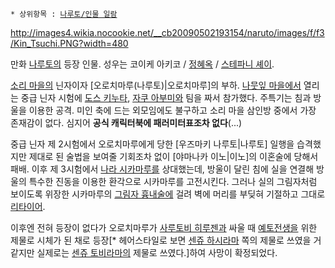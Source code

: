  * 상위항목 : [[나루토/인물 일람]]

http://images4.wikia.nocookie.net/__cb20090502193154/naruto/images/f/f3/Kin_Tsuchi.PNG?width=480

만화 [[나루토]]의 등장 인물. 성우는 코이케 아키코 / [[정혜옥]] / [[스테파니 셰이]].

[[소리 마을]]의 닌자이자 [오로치마루(나루토)|오로치마루]의 부하. [[나뭇잎 마을]]에서 열리는 중급 닌자 시험에 [[도스 키누타]], [[자쿠 아부미]]와 팀을 짜서 참가했다. 주특기는 침과 방울을 이용한 공격. 미인 축에 드는 외모임에도 불구하고 소리 마을 삼인방 중에서 가장 존재감이 없다. 심지어 '''공식 캐릭터북에 패러미터표조차 없다'''(...)

중급 닌자 제 2시험에서 오로치마루에게 당한 [우즈마키 나루토|나루토] 일행을 습격했지만 제대로 된 술법을 보여줄 기회조차 없이 [야마나카 이노|이노]의 이혼술에 당해서 패배. 이후 제 3시험에서 [[나라 시카마루]]를 상대했는데, 방울이 달린 침에 실을 연결해 방울의 특수한 진동을 이용한 환각으로 시카마루를 고전시킨다. 그러나 실의 그림자처럼 보이도록 위장한 시카마루의 [[그림자 흉내술]]에 걸려 벽에 머리를 부딪혀 기절하고 그대로 [[리타이어]].

이후엔 전혀 등장이 없다가 오로치마루가 [[사루토비 히루젠]]과 싸울 때 [[예토전생]]을 위한 제물로 시체가 된 채로 등장[* 헤어스타일로 보면 [[센쥬 하시라마]] 쪽의 제물로 쓰였을 거 같지만 실제로는 [[센쥬 토비라마]]의 제물로 쓰였다.]하여 사망이 확정되었다.
